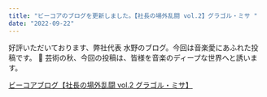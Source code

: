 ```yaml
---
title: "ビーコアのブログを更新しました。【社長の場外乱闘 vol.2】グラゴル・ミサ "
date: "2022-09-22"
---
```


好評いただいております、弊社代表 水野のブログ。今回は音楽愛にあふれた投稿です。
🎵 芸術の秋、今回の投稿は、皆様を音楽のディープな世界へと誘います。

[ビーコアブログ【社長の場外乱闘 vol.2 グラゴル・ミサ】](https://bcore.biz/blogs/blog-2022-0922)
